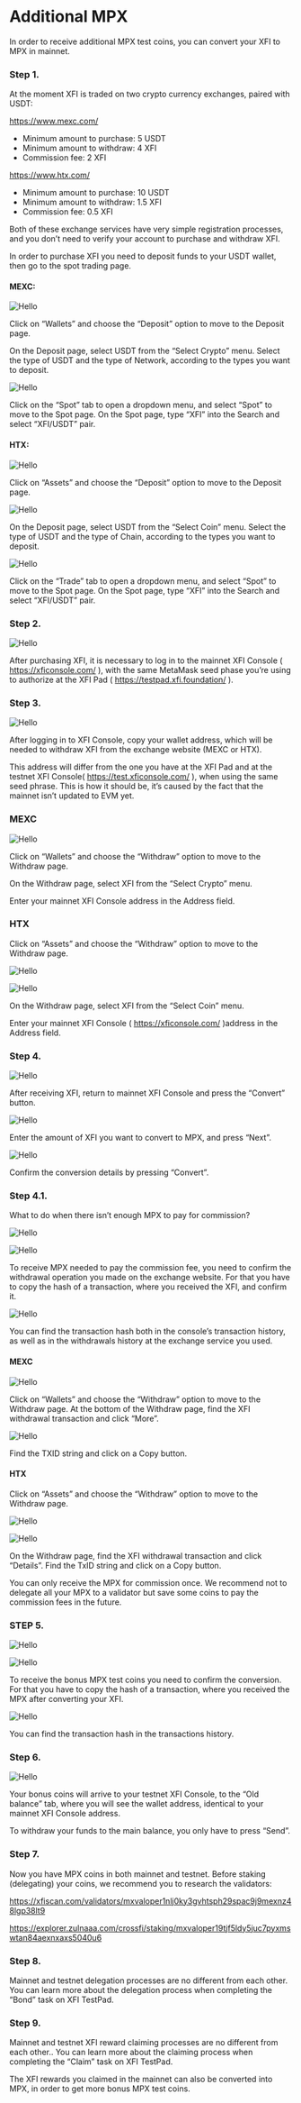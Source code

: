 
# Additional MPX

In order to receive additional MPX test coins, you can convert your XFI to MPX in mainnet.

<Steps>

### Step 1.

At the moment XFI is traded on two crypto currency exchanges, paired with USDT:

https://www.mexc.com/

- Minimum amount to purchase: 5 USDT
- Minimum amount to withdraw: 4 XFI
- Commission fee: 2 XFI

https://www.htx.com/

- Minimum amount to purchase: 10 USDT
- Minimum amount to withdraw: 1.5 XFI
- Commission fee: 0.5 XFI

Both of these exchange services have very simple registration processes, and you don’t need to verify your account to purchase and withdraw XFI.

In order to purchase XFI you need to deposit funds to your USDT wallet, then go to the spot trading page.

#### MEXC:

![Hello](https://docs.crossfi.org/~gitbook/image?url=https:%2F%2Flh7-eu.googleusercontent.com%2FwJItpbmTbT7KKyfMpo05PAwXupJe08dafyIpdNlWK080UxExo_LwTpNysvRY1uHKpJwsDVh0FvDdrQkSuls_WD4Oz-6SQlaS-OssiSSQVHEpSYsAXBazHz_NBYh6BPamFH6jZ1wsP7wrLgocvlEDYzM&width=768&dpr=1&quality=100&sign=5ebc1c19f896af3724ac59a42d0a72fccff0c7625b751c7277b4533e18072c54)

Click on “Wallets” and choose the “Deposit” option to move to the Deposit page.

On the Deposit page, select USDT from the “Select Crypto” menu. Select the type of USDT and the type of Network, according to the types you want to deposit.

![Hello](https://docs.crossfi.org/~gitbook/image?url=https:%2F%2Flh7-eu.googleusercontent.com%2FbLqGRCBMezbmEqCwQjV4qgx7NHDa9zWnCNL8HZYnBS7ZU5qlXQ4iNXV1v9fSrI5nTEDSSzXoLjfVvBTmnIyirIrFgjUUgUFa3Wkx1S4W7pfyuzYbdGxgKp5v-LAi30f85rHHsNRtySYhfwrlsgJXZ4M&width=768&dpr=1&quality=100&sign=722ff1efb3b1222de81de34b1f7f5999fc25d6871ef48973f8ae9cc49adae48f)

Click on the “Spot” tab to open a dropdown menu, and select “Spot” to move to the Spot page.
On the Spot page, type “XFI” into the Search and select “XFI/USDT” pair.

#### HTX:

![Hello](https://docs.crossfi.org/~gitbook/image?url=https:%2F%2Flh7-eu.googleusercontent.com%2F3sDKptIEudkPvkYqw4VX6eTjTrundw14oHn4gg8V5fGdEsLyuasGTfD4Q0yOvHyIRrC0CODs6lw3gIKOftotLUvUfEzIGilOdp4SZLxtFvDvELUws7cXPmRw0e9GYRdwAi0JTyFjWZ_Y6bZV5PIXu8s&width=768&dpr=1&quality=100&sign=0e4a93d1b5bedbfbe2115c005174752b5e158fa9cba1a4478a68d939d64b72ac)

Click on “Assets” and choose the “Deposit” option to move to the Deposit page.

![Hello](https://docs.crossfi.org/~gitbook/image?url=https:%2F%2Flh7-eu.googleusercontent.com%2FSgG5uipOY09jW3fuh76gtu5Hte5Sz-ULOzpcRDS9yg5XBKIp4gWH3dIACwhojpwJ9mHh4_ArU-fvtERgklhBO3sd8eg9ypB-GDAXPG8gaHHEU8j6B_Fj_tVHEOi66D1o1ldjHRf14KQiqzles6NMEO0&width=768&dpr=1&quality=100&sign=4d25820134dbbcc1a3afa77383be9bb376e8c1d4dc390d5465283bbbe1fa3f98)

On the Deposit page, select USDT from the “Select Coin” menu. Select the type of USDT and the type of Chain, according to the types you want to deposit.


![Hello](https://docs.crossfi.org/~gitbook/image?url=https:%2F%2Flh7-eu.googleusercontent.com%2FW2_B8uV-aMiqo7zT_1S9GDCdZ0Mip8X9XFWcCLGnM_7wvuE_7SeLAI2hJKPmGSSvJN15kn88EMa_ILkKokF2pOyRAyN3q5w88La20hiR_h2YEf4SOpFUbfa_oT_HI48mYBZnL0FQZzmY-bOdNjFsObA&width=768&dpr=1&quality=100&sign=3ead6c3567d6d49778b460329560faa482f110c078f6c12d38d4345d877da194)

Click on the “Trade” tab to open a dropdown menu, and select “Spot” to move to the Spot page.
On the Spot page, type “XFI” into the Search and select “XFI/USDT” pair.

### Step 2.

![Hello](https://docs.crossfi.org/~gitbook/image?url=https:%2F%2Flh7-eu.googleusercontent.com%2Fo9ygUaeb0o6jX7-SzAryVyeClzX6Wk0w5FppodhiItEk2zxbHCsv7ArgHTRwSHIaEO9zTvCWZ0vcegQHth2Str0ubfFLqpyPmhTm1OuqCPsaSZDZ2bj-OFLPtiKsy38ET1hTbpB5vD9s377Q8mIYwa0&width=768&dpr=1&quality=100&sign=9c58c66d13db8864bf018af3b154120ac08e9195fbd80d46c8befb7c09e1aa24)

After purchasing XFI, it is necessary to log in to the mainnet XFI Console ( https://xficonsole.com/ ), with the same MetaMask seed phase you’re using to authorize at the XFI Pad ( https://testpad.xfi.foundation/ ).

### Step 3.

![Hello](https://docs.crossfi.org/~gitbook/image?url=https:%2F%2Flh7-eu.googleusercontent.com%2FJu1EZmJbC_rqzxRLqgwiZJqrszFlEVqAUE2LliYrpoQuN-ETKWC8EK50NmQEREQ1EB_Y3TvPaO5vFuSGO-veYk8lTjas9giNLnYnVHyBa2_SE-b5a98F73KClgfH9SRqsqCo4bSUMa__KJ3h1rG7zV8&width=768&dpr=1&quality=100&sign=3de4984cf5b08e317596f17d3925e79fa8e655f05176e8397e3fd6e62a45158a)

After logging in to XFI Console, copy your wallet address, which will be needed to withdraw XFI from the exchange website (MEXC or HTX).

This address will differ from the one you have at the XFI Pad and at the testnet XFI Console( https://test.xficonsole.com/ ), when using the same seed phrase. This is how it should be, it’s caused by the fact that the mainnet isn’t updated to EVM yet.

### MEXC

![Hello](https://docs.crossfi.org/~gitbook/image?url=https:%2F%2Flh7-eu.googleusercontent.com%2FgdDVF7lsSuDk-WoqMttrAM0Rc8CrGUhvkcGvlAp_usBwFP0pRm9If58HrvLjaFsxH3PqcfvKThFdXIZ2riaF3erA6Dn9e_EHoNmQFwc0L5oBiA-v5aqmQ3E5njmBWJZoBfUSyWh-OxQ2J_0jUd2SvJw&width=768&dpr=1&quality=100&sign=1953255cd7bbc94e5e9b60bd0c7181413c7d52e7600f1a268ade7f2ce51512da)

Click on “Wallets” and choose the “Withdraw” option to move to the Withdraw page.

On the Withdraw page, select XFI from the “Select Crypto” menu.

Enter your mainnet XFI Console address in the Address field.

### HTX

Click on “Assets” and choose the “Withdraw” option to move to the Withdraw page.

![Hello](https://docs.crossfi.org/~gitbook/image?url=https:%2F%2Flh7-eu.googleusercontent.com%2FoEQXrLFXeiU8V3g7fmWjmmPExpOShXWKwAYMSW0rSoBxvAQ7bVNGmJZAOlnFjBETbiI7LgWre-yD6K8rFXY4pw9rXYr6XjbaCeITC7x17haVm95g5ZoWa0dWYevFK7DM-xxrKwk8PIAi5T1fOAtLC-E&width=768&dpr=1&quality=100&sign=4aa3fdfaee854ea87ee1cf45f86f7c8760fbfaed384a70ee6c7aad395b447125)


![Hello](https://docs.crossfi.org/~gitbook/image?url=https:%2F%2Flh7-eu.googleusercontent.com%2FKqD1Ia_vvMbBzpQ31cO9O8m7LBrokd1EULbhdtSDM5QlBvcZycWE7cg107-zTA2a55YbVEmpb9fdKT3G64VyQ4wEia6k7whRF7Q5OgAFOV94jR7-VzVyIlSzDsvbnSERie9k5gQa_5du98rFefG50OI&width=768&dpr=1&quality=100&sign=e08ede4afebaf3268da9ad67abd2d1780935d4ca70ea18367542446024d93d4b)

On the Withdraw page, select XFI from the “Select Coin” menu.

Enter your mainnet XFI Console ( https://xficonsole.com/ )address in the Address field.

### Step 4.

![Hello](https://docs.crossfi.org/~gitbook/image?url=https:%2F%2Flh7-eu.googleusercontent.com%2Ffu7yy75ik6eZ1DmqoT_O0xKYXrjBqaNjyF-e8pdSHKb-QuikjmBiT8iZIjPTARUEJBfpOmFGJNf6iZ8LVwzxwg8NjNSrHAQB3PuNZFaaUYp1EgdwqwUcFOuJ_Nn7xY5rx-QEpjeT7RCzxSsEBgCFbYs&width=768&dpr=1&quality=100&sign=552b7dee50f36cfb332cb8ded408af901c54d0060d1800bb978be6d1bf025324)

After receiving XFI, return to mainnet XFI Console and press the “Convert” button.

![Hello](https://docs.crossfi.org/~gitbook/image?url=https:%2F%2Flh7-eu.googleusercontent.com%2F52hfd0gY22RVCOFd8DdOldb4rjm3ZWU_01KI75GTaBWqjIkIC0XCI7jOYLu-9dOV4AHwvbQygKJ1VA25DpiXMbcWMofxwXgfZTDypW8xo8eIzAdFBHljgCMsfxeiW6RBao_Q0kytC_u9qnZgEnKnUlA&width=768&dpr=1&quality=100&sign=b8d1ec5ae165abda8636a84829f0689770882ed965dfef36159c1e577ae18c95)

Enter the amount of XFI you want to convert to MPX, and press “Next”.

![Hello](https://docs.crossfi.org/~gitbook/image?url=https:%2F%2Flh7-eu.googleusercontent.com%2FGZlB5KORjGz_9kJAZ6iIvS5O3tYIqLTEiJZwMfZExopFOe9OQa2b8TpAXj-dhawluEYRg7bWYYlDn_YXaz0EY--qDc7a1DU-sLXlCaDapK5Fu0-z07hk4D144DgXMDijY2qMV7jMYZXcwRL9tqW98xI&width=768&dpr=1&quality=100&sign=74b7865293711b8f80852e8fa1e3e46e8bc01c7205e930842ca89d2ed195dd10)

Confirm the conversion details by pressing “Convert”.

### Step 4.1.

What to do when there isn’t enough MPX to pay for commission?

![Hello](https://docs.crossfi.org/~gitbook/image?url=https:%2F%2Flh7-eu.googleusercontent.com%2FyKQLVxacrrES_F0JiTxjqf_m8RIdsQ3pF-v9-NshzETG7AJaDuuNhymu6obTTqG0T6Ww-paGqmZRLXfTglc_Xr2a2aqrW26TLNwUxR0-dGTxrjSkwCGHHnYNw46qCBRLVQA18N3YFhclOWa9-i6laB4&width=768&dpr=1&quality=100&sign=613ffdfa3932483dccae42eec59650208cb8191befc7f75dec940ab96874d7d0)

![Hello](https://docs.crossfi.org/~gitbook/image?url=https:%2F%2Flh7-eu.googleusercontent.com%2FFlrlhxPf-hKITQttmrQOFksbywrTV-Fd6mR-5AMcLT3gtkpHCjKkedXjmFcNiySqnKLtyecoM-9KMII5ya5VV3vXsgVs6PaIPdXRAgulymAlCogYYGEb9ybVOf9DvBuAvYVHcSfeSO11Jztkx3RcnRw&width=768&dpr=1&quality=100&sign=1874c2590f957b39646f5b82a32f9798d2e76b1587700e4fde1456c504108813)

To receive MPX needed to pay the commission fee, you need to confirm the withdrawal operation you made on the exchange website. For that you have to copy the hash of a transaction, where you received the XFI, and confirm it.

![Hello](https://docs.crossfi.org/~gitbook/image?url=https:%2F%2Flh7-eu.googleusercontent.com%2FGNBwCuWOO-wigk-tUxvSs0mLnua6aTNfPx5xpmRUQam_D-b4vjubRV4OrD3AFKdf388oaNYYDHRueba7ywdbgGQBfOCmHd7c1Tqs_0pMCbmHb8OKu7aNl8mCbG2G2eoGxeRRgpYYecy6mDXLmysZU-I&width=768&dpr=1&quality=100&sign=4a8596008c202e06e32cffd12a3206e4a2efae2578d8072cbf198fb9e3e7efe9)

You can find the transaction hash both in the console’s transaction history, as well as in the withdrawals history at the exchange service you used.

#### MEXC

![Hello](https://docs.crossfi.org/~gitbook/image?url=https:%2F%2Flh7-eu.googleusercontent.com%2FB_jcrdUVWG-XXUuO3U_wAoD5QvX7Ohx7edmlsbEhaOp43ZAtMOSTBUumtrIc7I7fmg5TMz-a5pobk-8GY5fet9WeC3BvErnBTmKCtZ-a3DPQemlB8iASRgMtHBn9KI7s451w-2CYiPW-rzqBwu938as&width=768&dpr=1&quality=100&sign=eee1f173272a3e63b3bc96f86ea65899f07155be6bcba8fa3771048f9f37ba53)

Click on “Wallets” and choose the “Withdraw” option to move to the Withdraw page.
At the bottom of the Withdraw page, find the XFI withdrawal transaction and click “More”.

![Hello](https://docs.crossfi.org/~gitbook/image?url=https:%2F%2Flh7-eu.googleusercontent.com%2FkAtY4qlFCuaZlm4CHv1qSdUNOEpTjX9fSTVgbAYK3L-gGSmiWVvGMOSFjcFzWlMJ_PEGQYBLrKRjMLIbJOgWW755RmaxF5ctylVyXuCJfxucZW1eKwgPSruxMEc6o1vJfQBxpjP6IdL65KRdy_qiV9w&width=768&dpr=1&quality=100&sign=b2a609d50c15fb7b3cf23ea41462067853ba4419457ec5a4d70efd9a3c725078)

Find the TXID string and click on a Copy button.

#### HTX

Click on “Assets” and choose the “Withdraw” option to move to the Withdraw page.

![Hello](https://docs.crossfi.org/~gitbook/image?url=https:%2F%2Flh7-eu.googleusercontent.com%2FoEQXrLFXeiU8V3g7fmWjmmPExpOShXWKwAYMSW0rSoBxvAQ7bVNGmJZAOlnFjBETbiI7LgWre-yD6K8rFXY4pw9rXYr6XjbaCeITC7x17haVm95g5ZoWa0dWYevFK7DM-xxrKwk8PIAi5T1fOAtLC-E&width=768&dpr=1&quality=100&sign=4aa3fdfaee854ea87ee1cf45f86f7c8760fbfaed384a70ee6c7aad395b447125)

![Hello](https://docs.crossfi.org/~gitbook/image?url=https:%2F%2Flh7-eu.googleusercontent.com%2FB1_4842daK-ZjZ7LGfdZoh3EpdolSMx2hurzBr2OXLAaqtIy1MOcfVnonvC5zuMblZBkzDaztxMpsERQUDGv0XCjoapGgGPzGVr6p9rCRRCTxG5P2QgaVmTAx2cjhduVOvVCtpoSUPVSczWRWd2s8g4&width=768&dpr=1&quality=100&sign=c56716676984d78c0f5da9d67260be10bd8effe52bf25e462c7d1358810ccd9f)

On the Withdraw page, find the XFI withdrawal transaction and click “Details”.
Find the TxID string and click on a Copy button.
 
<Callout type="info" emoji="ℹ️">
You can only receive the MPX for commission once.
We recommend not to delegate all your MPX to a validator but save some coins to pay the commission fees in the future.
</Callout>

### STEP 5.

![Hello](https://docs.crossfi.org/~gitbook/image?url=https:%2F%2Flh7-eu.googleusercontent.com%2FWh5WML11JcMU0QkeNl3xO63H-pz9jxa31kAF3QltMnlj8W87DUWtZa317xpXYPFN7Ux7tIY8Yg2X58Gee06Or1CwP3ZNvvxlMmadbbIzQSX6t3nPuhdld4bViZYdcOEe9mA2MeWoTB75yKSOJE6WZ7g&width=768&dpr=1&quality=100&sign=974fc90b97ca698c2d8d7107fd82a078a41fa661e00f7f5fb4c499365e101169)

![Hello](https://docs.crossfi.org/~gitbook/image?url=https:%2F%2F626508626-files.gitbook.io%2F%7E%2Ffiles%2Fv0%2Fb%2Fgitbook-x-prod.appspot.com%2Fo%2Fspaces%252FQ1jk6DRlYqGHX3WVRxfh%252Fuploads%252F5gBXz9Gidb3zSCKNwzA6%252Fimage.png%3Falt=media%26token=57571049-94d2-470a-b368-5582c9bcb2d0&width=768&dpr=1&quality=100&sign=99037a29f15b5b1bcee235bf5a4c0c91e4dc3a3a5c15f074e070024258a9d202)

To receive the bonus MPX test coins you need to confirm the conversion. For that you have to copy the hash of a transaction, where you received the MPX after converting your XFI.

![Hello](https://docs.crossfi.org/~gitbook/image?url=https:%2F%2Flh7-eu.googleusercontent.com%2FQQPgSEcD_QKKdv3_jQJynjjq-zmJ9u4OBo5w7bdtE6bLFp03G_mLxpC_CdwgYdr7UDjBaEG66WyVSvJsKvn43RN9RtynzpEELkrAfjTTKK0o_V-ncWCv7IDloH-sVL1D8QAyntiuRmlRHNhQLQInA0c&width=768&dpr=1&quality=100&sign=a0970c11b899750f6cf1cfdd0c3b2096f31be2e5636ad9d0362fd181c7190db9)

You can find the transaction hash in the transactions history.

### Step 6.

![Hello](https://docs.crossfi.org/~gitbook/image?url=https:%2F%2Flh7-eu.googleusercontent.com%2FclnxB9tl0eDsI3sAfXctoqv7_anWN2qmwAp9ColV1VTdCSnZzz7BRFYNnwib0P_PaAwcU1WhzUczgEqnfqmktR_XjuDuBoIr10iH4oDmc9yZq4UDwUU_WLjHvB5KAC9G98k5_haJfozHTokjLt4z1Vs&width=768&dpr=1&quality=100&sign=962d21d7a0e110b358f2f43231dfab9ab041b49c72867795c44a477f45923c54)

Your bonus coins will arrive to your testnet XFI Console, to the “Old balance” tab, where you will see the wallet address, identical to your mainnet XFI Console address.

To withdraw your funds to the main balance, you only have to press “Send”.

### Step 7.

Now you have MPX coins in both mainnet and testnet. Before staking (delegating) your coins, we recommend you to research the validators:

https://xfiscan.com/validators/mxvaloper1nlj0ky3gvhtsph29spac9j9mexnz48lgp38lt9

https://explorer.zulnaaa.com/crossfi/staking/mxvaloper19tjf5ldy5juc7pyxmswtan84aexnxaxs5040u6

### Step 8.

Mainnet and testnet delegation processes are no different from each other. You can learn more about the delegation process when completing the “Bond” task on XFI TestPad.

### Step 9.

Mainnet and testnet XFI reward claiming processes are no different from each other.. You can learn more about the claiming process when completing the “Claim” task on XFI TestPad.

The XFI rewards you claimed in the mainnet can also be converted into MPX, in order to get more bonus MPX test coins.

</Steps>

